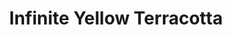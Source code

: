 ---
title: "Infinite Yellow Terracotta"
images:
  color: "MUfCHtba5zu7Zad4GfhdDG27IRZ1cxKYw9Epil8FTjV5XAOu"
  item: "MUfCHtba5zu7TSMpLcfE8nd59f4jqpBHSA3XQlV0aPkWOtbx"
type: "magic/infinite"
crate: "terracotta"
unmodifiable: true
winChance: 6
---